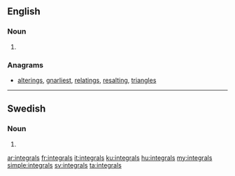 ==English==

===Noun===
{{head|en|plural}}

# {{plural of|integral|lang=en}}

===Anagrams===
* [[alterings#English|alterings]], [[gnarliest#English|gnarliest]], [[relatings#English|relatings]], [[resalting#English|resalting]], [[triangles#English|triangles]]

----

==Swedish==

===Noun===
{{head|sv|noun form}}

# {{sv-noun-form-indef-gen|integral}}

[[ar:integrals]]
[[fr:integrals]]
[[it:integrals]]
[[ku:integrals]]
[[hu:integrals]]
[[my:integrals]]
[[simple:integrals]]
[[sv:integrals]]
[[ta:integrals]]